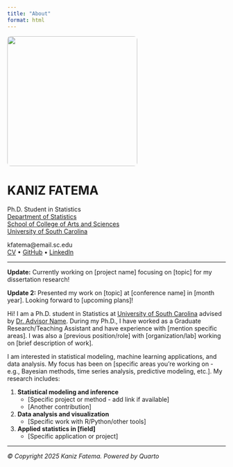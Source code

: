 ```yaml
---
title: "About"
format: html
---
```


::: {layout="[35,65]"}
![](images/kaniz_profile.jpg){fig-alt="Kaniz Fatema" width=300px style="border-radius: 8px;"}

# **KANIZ** FATEMA

<p class="lead">
Ph.D. Student in Statistics  
[Department of Statistics](https://sc.edu/study/colleges_schools/artsandsciences/statistics/)  
[School of College of Arts and Sciences](https://sc.edu/study/colleges_schools/artsandsciences/)  
[University of South Carolina](https://www.sc.edu/)
</p>

<p>
kfatema@email.sc.edu  
[CV](files/kaniz_resume.pdf) • [GitHub](https://github.com/Kaniz461/kfatemaa) • [LinkedIn](https://www.linkedin.com/in/kaniz-fatema-229186228/)
</p>
:::

---

**Update:** Currently working on [project name] focusing on [topic] for my dissertation research!

**Update 2:** Presented my work on [topic] at [conference name] in [month year]. Looking forward to [upcoming plans]!

Hi! I am a Ph.D. student in Statistics at [University of South Carolina](https://www.sc.edu/) advised by [Dr. Advisor Name](link). During my Ph.D., I have worked as a Graduate Research/Teaching Assistant and have experience with [mention specific areas]. I was also a [previous position/role] with [organization/lab] working on [brief description of work].

I am interested in statistical modeling, machine learning applications, and data analysis. My focus has been on [specific areas you're working on - e.g., Bayesian methods, time series analysis, predictive modeling, etc.]. My research includes:

1. **Statistical modeling and inference**
   - [Specific project or method - add link if available]
   - [Another contribution]

2. **Data analysis and visualization**
   - [Specific work with R/Python/other tools]

3. **Applied statistics in [field]**
   - [Specific application or project]

---

*© Copyright 2025 Kaniz Fatema. Powered by Quarto*